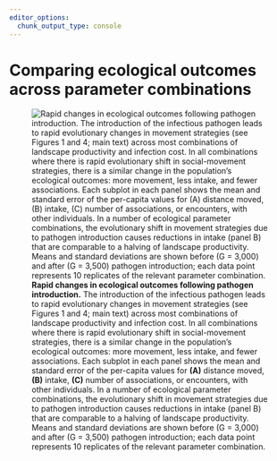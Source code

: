 ```yaml
---
editor_options: 
  chunk_output_type: console
---
```


# Comparing ecological outcomes across parameter combinations

![**Rapid changes in ecological outcomes following pathogen introduction.** The introduction of the infectious pathogen leads to rapid evolutionary changes in movement strategies (see Figures 1 and 4; main text) across most combinations of landscape productivity and infection cost. In all combinations where there is rapid evolutionary shift in social-movement strategies, there is a similar change in the population's ecological outcomes: more movement, less intake, and fewer associations. Each subplot in each panel shows the mean and standard error of the per-capita values for **(A)** distance moved, **(B)** intake, **(C)** number of associations, or encounters, with other individuals. In a number of ecological parameter combinations, the evolutionary shift in movement strategies due to pathogen introduction causes reductions in intake (panel B) that are comparable to a halving of landscape productivity. Means and standard deviations are shown before (G = 3,000) and after (G = 3,500) pathogen introduction; each data point represents 10 replicates of the relevant parameter combination.](figures/fig_eco_compare_default.png)

\newpage
